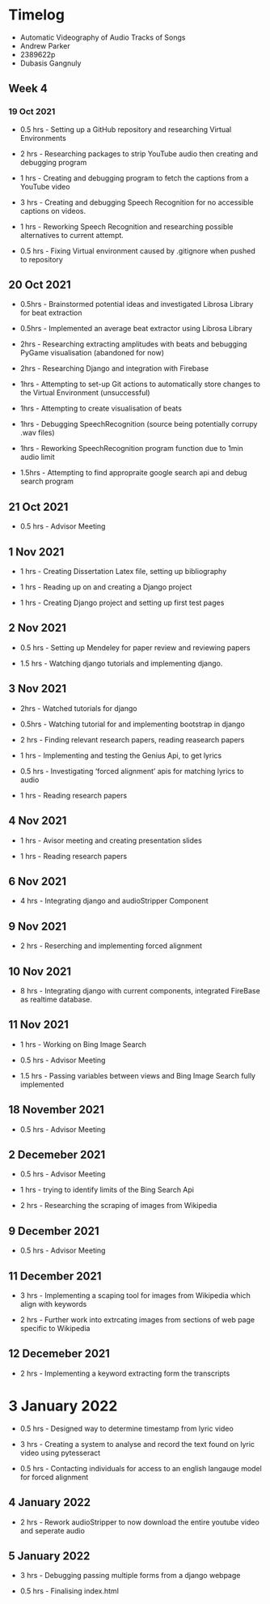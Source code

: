 # Timelog

* Automatic Videography of Audio Tracks of Songs
* Andrew Parker
* 2389622p
* Dubasis Gangnuly

## Week 4

### 19 Oct 2021

* 0.5 hrs - Setting up a GitHub repository and researching Virtual Environments

* 2 hrs - Researching packages to strip YouTube audio then creating and debugging program

* 1 hrs - Creating and debugging program to fetch the captions from a YouTube video

* 3 hrs - Creating and debugging Speech Recognition for no accessible captions on videos.

* 1 hrs - Reworking Speech Recognition and researching possible alternatives to current attempt.

* 0.5 hrs - Fixing Virtual environment caused by .gitignore when pushed to repository

## 20 Oct 2021

* 0.5hrs - Brainstormed potential ideas and investigated Librosa Library for beat extraction

* 0.5hrs - Implemented an average beat extractor using Librosa Library

* 2hrs - Researching extracting amplitudes with beats and bebugging PyGame visualisation (abandoned for now)

* 2hrs - Researching Django and integration with Firebase

* 1hrs - Attempting to set-up Git actions to automatically store changes to the Virtual Environment (unsuccessful)

* 1hrs - Attempting to create visualisation of beats

* 1hrs - Debugging SpeechRecognition (source being potentially corrupy .wav files)

* 1hrs - Reworking SpeechRecognition program function due to 1min audio limit

* 1.5hrs - Attempting to find appropraite google search api and debug search program

## 21 Oct 2021

* 0.5 hrs - Advisor Meeting

## 1 Nov 2021 

* 1 hrs - Creating Dissertation Latex file, setting up bibliography

* 1 hrs - Reading up on and creating a Django project 

* 1 hrs - Creating Django project and setting up first test pages

## 2 Nov 2021 

* 0.5 hrs - Setting up Mendeley for paper review and reviewing papers

* 1.5 hrs - Watching django tutorials and implementing django.

## 3 Nov 2021

* 2hrs - Watched tutorials for django

* 0.5hrs - Watching tutorial for and implementing bootstrap in django

* 2 hrs - Finding relevant research papers, reading reasearch papers

* 1 hrs - Implementing and testing the Genius Api, to get lyrics

* 0.5 hrs - Investigating 'forced alignment' apis for matching lyrics to audio

* 1 hrs - Reading research papers

## 4 Nov 2021

* 1 hrs - Avisor meeting and creating presentation slides

* 1 hrs - Reading research papers

## 6 Nov 2021

* 4 hrs - Integrating django and audioStripper Component

## 9 Nov 2021

* 2 hrs - Reserching and implementing forced alignment

## 10 Nov 2021

* 8 hrs - Integrating django with current components, integrated FireBase as realtime database.

## 11 Nov 2021

* 1 hrs - Working on Bing Image Search

* 0.5 hrs - Advisor Meeting

* 1.5 hrs - Passing variables between views and Bing Image Search fully implemented

## 18 November 2021

* 0.5 hrs - Advisor Meeting

## 2 Decemeber 2021

* 0.5 hrs - Advisor Meeting

* 1 hrs - trying to identify limits of the Bing Search Api 

* 2 hrs - Researching the scraping of images from Wikipedia

## 9 December 2021

* 0.5 hrs - Advisor Meeting


## 11 December 2021

* 3 hrs - Implementing a scaping tool for images from Wikipedia which align with keywords

* 2 hrs - Further work into extrcating images from sections of web page specific to Wikipedia

## 12 Decemeber 2021 

* 2 hrs - Implementing a keyword extracting form the transcripts


# 3 January 2022

* 0.5 hrs - Designed way to determine timestamp from lyric video

* 3 hrs - Creating a system to analyse and record the text found on lyric video using pytesseract

* 0.5 hrs - Contacting individuals for access to an english langauge model for forced alignment


## 4 January 2022

* 2 hrs - Rework audioStripper to now download the entire youtube video and seperate audio

## 5 January 2022

* 3 hrs - Debugging passing multiple forms from a django webpage

* 0.5 hrs - Finalising index.html 